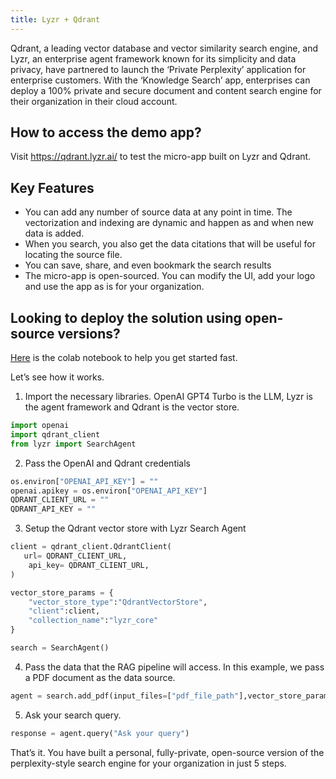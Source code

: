 ```yaml
---
title: Lyzr + Qdrant
---
```


Qdrant, a leading vector database and vector similarity search engine, and Lyzr, an enterprise agent framework known for its simplicity and data privacy, have partnered to launch the ‘Private Perplexity’ application for enterprise customers. With the ‘Knowledge Search’ app, enterprises can deploy a 100% private and secure document and content search engine for their organization in their cloud account.

## How to access the demo app?

Visit https://qdrant.lyzr.ai/ to test the micro-app built on Lyzr and Qdrant.

## Key Features

- You can add any number of source data at any point in time. The vectorization and indexing are dynamic and happen as and when new data is added.
- When you search, you also get the data citations that will be useful for locating the source file.
- You can save, share, and even bookmark the search results
- The micro-app is open-sourced. You can modify the UI, add your logo and use the app as is for your organization.

## Looking to deploy the solution using open-source versions?

[Here](https://colab.research.google.com/drive/1ks0oba9z3n2UFAKwvsMu52Nkf8o3GHR2?usp=sharing) is the colab notebook to help you get started fast.

Let’s see how it works.

1. Import the necessary libraries. OpenAI GPT4 Turbo is the LLM, Lyzr is the agent framework and Qdrant is the vector store.

```python
import openai
import qdrant_client
from lyzr import SearchAgent
```
2. Pass the OpenAI and Qdrant credentials
```python
os.environ["OPENAI_API_KEY"] = ""
openai.apikey = os.environ["OPENAI_API_KEY"]
QDRANT_CLIENT_URL = ""
QDRANT_API_KEY = ""
```
3. Setup the Qdrant vector store with Lyzr Search Agent
```python
client = qdrant_client.QdrantClient(
   url= QDRANT_CLIENT_URL,
    api_key= QDRANT_CLIENT_URL,
)

vector_store_params = {
    "vector_store_type":"QdrantVectorStore",
    "client":client,
    "collection_name":"lyzr_core"
}

search = SearchAgent()
```
4. Pass the data that the RAG pipeline will access. In this example, we pass a PDF document as the data source.
```python
agent = search.add_pdf(input_files=["pdf_file_path"],vector_store_params=vector_store_params)
```
5. Ask your search query. 
```python
response = agent.query("Ask your query")
```

That’s it. You have built a personal, fully-private, open-source version of the perplexity-style search engine for your organization in just 5 steps.